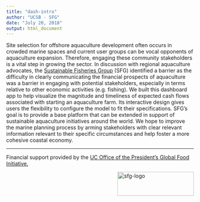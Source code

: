 ```yaml
---
title: "dash-intro"
author: "UCSB - SFG"
date: "July 20, 2018"
output: html_document
---
```


Site selection for offshore aquaculture development often occurs in crowded marine spaces and current user groups can be vocal opponents of aquaculture expansion. Therefore, engaging these community stakeholders is a vital step in growing the sector. In discussion with regional aquaculture advocates, the [Sustainable Fisheries Group](http://sfg.msi.ucsb.edu/) (SFG) identified a barrier as the difficulty in clearly communicating the financial prospects of aquaculture was a barrier in engaging with potential stakeholders, especially in terms relative to other economic activities (e.g. fishing). We built this dashboard app to help visualize the magnitude and timeliness of expected cash flows associated with starting an aquaculture farm. Its interactive design gives users the flexibility to configure the model to fit their specifications. SFG's goal is to provide a base platform that can be extended in support of sustainable aquaculture initiatives around the world. We hope to improve the marine planning process by arming stakeholders with clear relevant information relevant to their specific circumstances and help foster a more cohesive coastal economy. 

***

Financial support provided by the [UC Office of the President's Global Food Initiative.](https://www.ucop.edu/global-food-initiative/)


<img src="../SFG-logotype-side-ucsb-062513.uc.png" alt="sfg-logo" style = "float:right;width:205px;height:64px;" > 
